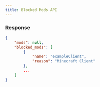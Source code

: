 ```yaml
---
title: Blocked Mods API
---
```



<Http method="GET" url="https://api.teaclient.net/mods/blocked" />

### Response

```json
{
    "mods": null,
    "blocked_mods": [
        {
            "name": "exampleClient",
            "reason": "Minecraft Client"
        },
        ...
    ]
}
```